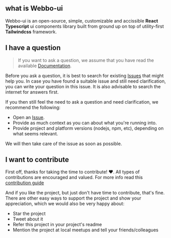 <DocHeader
  title="introduction"
  description="welcome to the Webbo-ui documentation"
  source="https://github.com/7up-charsi/webbo-ui"
  styles="https://github.com/7up-charsi/webbo-ui/tree/main/packages/core/theme"
/>

## what is Webbo-ui

Webbo-ui is an <Highlight>open-source</Highlight>, <Highlight>simple</Highlight>, <Highlight>customizable</Highlight> and <Highlight>accissible</Highlight> **React Typescript** ui components library built from ground up on top of utility-first **Tailwindcss** framework.

## I have a question

> If you want to ask a question, we assume that you have read the available [Documentation](/).

Before you ask a question, it is best to search for existing [Issues](https://github.com/7up-charsi/webbo-ui/issues) that might help you. In case you have found a suitable issue and still need clarification, you can write your question in this issue. It is also advisable to search the internet for answers first.

If you then still feel the need to ask a question and need clarification, we recommend the following:

<Gap />

- Open an [Issue](https://github.com/7up-charsi/webbo-ui/issues/new).
- Provide as much context as you can about what you're running into.
- Provide project and platform versions (nodejs, npm, etc), depending on what seems relevant.

We will then take care of the issue as soon as possible.

## I want to contribute

First off, thanks for taking the time to contribute! ❤️. All types of contributions are encouraged and valued. For more info read this [contribution guide](https://github.com/7up-charsi/webbo-ui/blob/main/CONTRIBUTING.md#i-want-to-contribute)

And if you like the project, but just don't have time to contribute, that's fine. There are other easy ways to support the project and show your appreciation, which we would also be very happy about:

<Gap />

- Star the project
- Tweet about it
- Refer this project in your project's readme
- Mention the project at local meetups and tell your friends/colleagues
